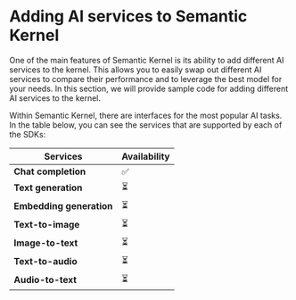 
# Adding AI services to Semantic Kernel

One of the main features of Semantic Kernel is its ability to add different AI services to the kernel.
This allows you to easily swap out different AI services to compare their performance and to leverage the best model for your needs.
In this section, we will provide sample code for adding different AI services to the kernel.

Within Semantic Kernel, there are interfaces for the most popular AI tasks. In the table below, you can see the services that are supported by each of the SDKs:
   
<Table>
  <thead>
    <Tr>
      <Th>Services</Th>
      <Th>Availability</Th>
    </Tr>
  </thead>
  <tbody>
    <Tr>
      <Td><b>Chat completion</b></Td>
      <Td>
        ✅
      </Td>
    </Tr>
    <Tr>
      <Td><b>Text generation</b></Td>
      <Td>
        ⏳
      </Td>
    </Tr>
    <Tr>
      <Td><b>Embedding generation</b></Td>
      <Td>
        ⏳
      </Td>
    </Tr>
    <Tr>
      <Td><b>Text-to-image</b></Td>
      <Td>
        ⏳
      </Td>
    </Tr>
    <Tr>
      <Td><b>Image-to-text</b></Td>
      <Td>
        ⏳
      </Td>
    </Tr>
    <Tr>
      <Td><b>Text-to-audio</b></Td>
      <Td>
        ⏳
      </Td>
    </Tr>
    <Tr>
      <Td><b>Audio-to-text</b></Td>
      <Td>
        ⏳
      </Td>
    </Tr>
  </tbody>
</Table>
